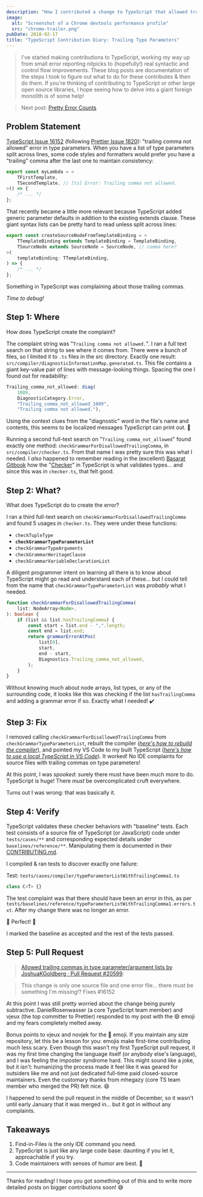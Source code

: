 ```yaml
---
description: "How I contributed a change to TypeScript that allowed trailing commas in type parameter/argument lists."
image:
  alt: "Screenshot of a Chrome devtools performance profile"
  src: "chrome-trailer.png"
pubDate: 2018-02-17
title: "TypeScript Contribution Diary: Trailing Type Parameters"
---
```



> I've started making contributions to TypeScript, working my way up from small error reporting nitpicks to (hopefully!) real syntactic and control flow improvements.
> These blog posts are documentation of the steps I took to figure out what to do for these contributes & then do them.
> If you're thinking of contributing to TypeScript or other large open source libraries, I hope seeing how to delve into a giant foreign monolith is of some help!

> Next post: [Pretty Error Counts](/blog/typescript-contribution-diary-pretty-error-counts)

<LabeledImage
	alt="Parked shiny chrome trailer outside with trees and a hill in the background."
	description="Medium told me to add a high resolution image, so here's the closest relevant thing I could find. ✔️"
	src={chromeTrailer}
/>

## Problem Statement

[TypeScript Issue 16152](https://github.com/Microsoft/TypeScript/issues/16152) (following [Prettier Issue 1820](https://github.com/prettier/prettier/issues/1820)): "trailing comma not allowed" error in type parameters.
When you have a list of type parameters split across lines, some code styles and formatters would prefer you have a "trailing" comma after the last one to maintain consistency:

```ts
export const myLambda = <
	TFirstTemplate,
	TSecondTemplate, // [ts] Error: Trailing comma not allowed.
>() => {
	/* ... */
};
```

That recently became a little more relevant because TypeScript added generic parameter defaults in addition to the existing extends clause.
These giant syntax lists can be pretty hard to read unless split across lines:

```ts
export const createSourceNodeFromTemplateBinding = <
	TTemplateBinding extends TemplateBinding = TemplateBinding,
	TSourceNode extends SourceNode = SourceNode, // comma here?
>(
	templateBinding: TTemplateBinding,
) => {
	/* ... */
};
```

Something in TypeScript was complaining about those trailing commas.

_Time to debug!_

## Step 1: Where

How does TypeScript create the complaint?

The complaint string was "`Trailing comma not allowed.`".
I ran a full text search on that string to see where it comes from.
There were a bunch of files, so I limited it to `.ts` files in the src directory.
Exactly one result: `src/compiler/diagnosticInformationMap.generated.ts`.
This file contains a giant key-value pair of lines with message-looking things.
Spacing the one I found out for readability:

```ts
Trailing_comma_not_allowed: diag(
    1009,
    DiagnosticCategory.Error,
    "Trailing_comma_not_allowed_1009",
    "Trailing comma not allowed."),
```

Using the context clues from the "diagnostic" word in the file's name and contents, this seems to be localized messages TypeScript can print out.
💯

Running a second full-text search on "`Trailing_comma_not_allowed`" found exactly one method: `checkGrammarForDisallowedTrailingComma`, in `src/compiler/checker.ts`.
From that name I was pretty sure this was what I needed.
I _also_ happened to remember reading in the (excellent) [Basarat Gitbook](https://basarat.gitbook.io/typescript/docs/compiler/overview.html) how the "[Checker](https://basarat.gitbooks.io/typescript/content/docs/compiler/checker.html)" in TypeScript is what validates types... and since this was in `checker.ts`, that felt good.

## Step 2: What?

What does TypeScript do to create the error?

I ran a third full-text search on `checkGrammarForDisallowedTrailingComma` and found 5 usages in `checker.ts`.
They were under these functions:

- `checkTupleType`
- **`checkGrammarTypeParameterList`**
- `checkGrammarTypeArguments`
- `checkGrammarHeritageClause`
- `checkGrammarVariableDeclarationList`

A diligent programmer intent on learning all there is to know about TypeScript might go read and understand each of these... but I could tell from the name that `checkGrammarTypeParameterList` was _probably_ what I needed.

```ts
function checkGrammarForDisallowedTrailingComma(
	list: NodeArray<Node>,
): boolean {
	if (list && list.hasTrailingComma) {
		const start = list.end - ",".length;
		const end = list.end;
		return grammarErrorAtPos(
			list[0],
			start,
			end - start,
			Diagnostics.Trailing_comma_not_allowed,
		);
	}
}
```

Without knowing much about node arrays, list types, or any of the surrounding code, it looks like this was checking if the list `hasTrailingComma` and adding a grammar error if so.
Exactly what I needed!
✔️

## Step 3: Fix

I removed calling `checkGrammarForDisallowedTrailingComma` from `checkGrammarTypeParameterList`, rebuilt the compiler (_[here's how to rebuild the compiler](https://github.com/microsoft/TypeScript/blob/250065e55b8f2bb212cb9d19b191cfeb15184ee0/CONTRIBUTING.md#helpful-tasks)_), and pointed my VS Code to my built TypeScript (_[here's how to use a local TypeScript in VS Code](https://code.visualstudio.com/docs/typescript/typescript-compiling#_using-newer-typescript-versions)_).
It worked!
No IDE complaints for source files with trailing commas on type parameters!

At this point, I was _spooked_: surely there must have been much more to do.
TypeScript is huge!
There _must_ be overcomplicated cruft everywhere.

Turns out I was wrong: that was basically it.

## Step 4: Verify

TypeScript validates these checker behaviors with "baseline" tests.
Each test consists of a source file of TypeScript (or JavaScript) code under `tests/cases/**` and corresponding expected details under `baselines/reference/**`.
Manipulating them is documented in their [CONTRIBUTING.md](https://github.com/microsoft/TypeScript/blob/250065e55b8f2bb212cb9d19b191cfeb15184ee0/CONTRIBUTING.md#managing-the-baselines).

I compiled & ran tests to discover exactly one failure:

Test: `tests/cases/compiler/typeParameterListWithTrailingComma1.ts`

```ts
class C<T> {}
```

The test complaint was that there should have been an error in this, as per `tests/baselines/reference/typeParameterListWithTrailingComma1.errors.txt`.
After my change there was no longer an error.

💖 Perfect! 💖

I marked the baseline as accepted and the rest of the tests passed.

## Step 5: Pull Request

> [Allowed trailing commas in type parameter/argument lists by JoshuaKGoldberg · Pull Request #20599](https://github.com/Microsoft/TypeScript/pull/20599):

> This change is only one source file and one error file... there must be something I'm missing!?
> Fixes #16152

At this point I was still pretty worried about the change being purely subtractive.
DanielRosenwasser (a core TypeScript team member) and vjeux (the top committer to Prettier) responded to my post with the 😄 emoji and my fears completely melted away.

Bonus points to vjeux and novjek for the 🎉 emoji.
If you maintain any size repository, let this be a lesson for you: emojis make first-time contributing much less scary.
Even though this wasn't my first TypeScript pull request, it was my first time changing the language itself (or anybody else's language), and I was feeling the imposter syndrome hard.
This might sound like a joke, but it isn't: humanizing the process made it feel like it was geared for outsiders like me and not just dedicated full-time paid closed-source maintainers.
Even the customary thanks from mhegazy (core TS team member who merged the PR) felt nice.
😄

I happened to send the pull request in the middle of December, so it wasn't until early January that it was merged in... but it got in without any complaints.

## Takeaways

1. Find-in-Files is the only IDE command you need.
1. TypeScript is just like any large code base: daunting if you let it, approachable if you try.
1. Code maintainers with senses of humor are best. 🌹

---

Thanks for reading!
I hope you got something out of this and to write more detailed posts on bigger contributions soon!
😅
